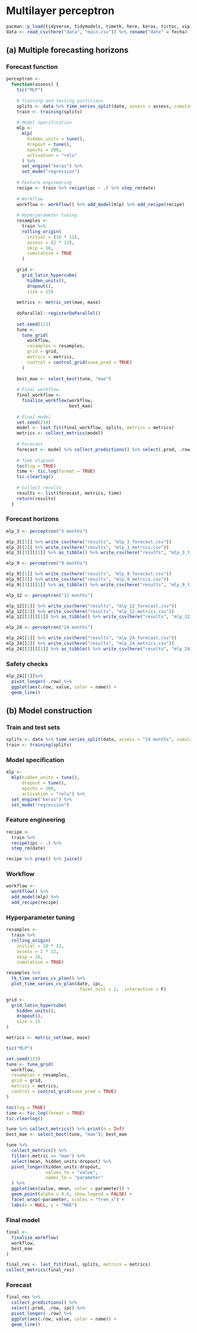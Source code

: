 # **Multilayer perceptron**

```r
pacman::p_load(tidyverse, tidymodels, timetk, here, keras, tictoc, vip)
data <- read_csv(here("data", "main.csv")) %>% rename("date" = fecha)
```

## (a) Multiple forecasting horizons

### Forecast function

```r
perceptron <-
  function(assess) {
    tic("MLP")
    
    # Training and testing partitions
    splits <- data %>% time_series_split(date, assess = assess, cumulative = TRUE)
    train <- training(splits)
    
    # Model specification
    mlp <-
      mlp(
        hidden_units = tune(),
        dropout = tune(),
        epochs = 200,
        activation = "relu"
      ) %>%
      set_engine("keras") %>%
      set_mode("regression")
    
    # Feature engineering
    recipe <- train %>% recipe(ipc ~ .) %>% step_rm(date)
    
    # Workflow
    workflow <- workflow() %>% add_model(mlp) %>% add_recipe(recipe)
    
    # Hyperparameter tuning
    resamples <-
      train %>%
      rolling_origin(
        initial = (10 * 12),
        assess = (2 * 12),
        skip = 16,
        cumulative = TRUE
      )
    
    grid <- 
      grid_latin_hypercube(
        hidden_units(),
        dropout(),
        size = 15)
    
    metrics <- metric_set(mae, mase)
    
    doParallel::registerDoParallel()
    
    set.seed(123)
    tune <- 
      tune_grid(
        workflow,
        resamples = resamples,
        grid = grid,
        metrics = metrics,
        control = control_grid(save_pred = TRUE)
      )
    
    best_mae <- select_best(tune, "mae")
    
    # Final workflow
    final_workflow <-
      finalize_workflow(workflow,
                        best_mae)
    
    # Final model
    set.seed(234)
    model <- last_fit(final_workflow, splits, metrics = metrics)
    metrics <- collect_metrics(model)
    
    # Forecast
    forecast <- model %>% collect_predictions() %>% select(.pred, .row, ipc)
    
    # Time elapsed
    toc(log = TRUE)
    time <- tic.log(format = TRUE)
    tic.clearlog()
    
    # Collect results
    results <- list(forecast, metrics, time)
    return(results)
  }
```

### Forecast horizons

```r
mlp_3 <- perceptron("3 months")

mlp_3[[1]] %>% write_csv(here("results", "mlp_3_forecast.csv"))
mlp_3[[2]] %>% write_csv(here("results", "mlp_3_metrics.csv"))
mlp_3[[3]][[1]] %>% as_tibble() %>% write_csv(here("results", "mlp_3_time.csv"))
```

```r
mlp_9 <- perceptron("9 months")

mlp_9[[1]] %>% write_csv(here("results", "mlp_9_forecast.csv"))
mlp_9[[2]] %>% write_csv(here("results", "mlp_9_metrics.csv"))
mlp_9[[3]][[1]] %>% as_tibble() %>% write_csv(here("results", "mlp_9_time.csv"))
```

```r
mlp_12 <- perceptron("12 months")

mlp_12[[1]] %>% write_csv(here("results", "mlp_12_forecast.csv"))
mlp_12[[2]] %>% write_csv(here("results", "mlp_12_metrics.csv"))
mlp_12[[3]][[1]] %>% as_tibble() %>% write_csv(here("results", "mlp_12_time.csv"))
```

```r
mlp_24 <- perceptron("24 months")

mlp_24[[1]] %>% write_csv(here("results", "mlp_24_forecast.csv"))
mlp_24[[2]] %>% write_csv(here("results", "mlp_24_metrics.csv"))
mlp_24[[3]][[1]] %>% as_tibble() %>% write_csv(here("results", "mlp_24_time.csv"))
```

### Safety checks

```r
mlp_24[[1]]%>% 
  pivot_longer(-.row) %>% 
  ggplot(aes(.row, value, color = name)) +
  geom_line()
```

## (b) Model construction

### Train and test sets

```r
splits <- data %>% time_series_split(date, assess = "24 months", cumulative = TRUE)
train <- training(splits)
```

### Model specification

```r
mlp <-
  mlp(hidden_units = tune(),
      dropout = tune(),
      epochs = 200,
      activation = "relu") %>%
  set_engine("keras") %>% 
  set_mode("regression")
```

### Feature engineering

```r
recipe <- 
  train %>% 
  recipe(ipc ~ .) %>% 
  step_rm(date)
```

```r
recipe %>% prep() %>% juice()
```

### Workflow

```r
workflow <- 
  workflow() %>% 
  add_model(mlp) %>% 
  add_recipe(recipe)
```

### Hyperparameter tuning

```r
resamples <- 
  train %>% 
  rolling_origin(
    initial = 10 * 12,
    assess = 2 * 12,
    skip = 16,
    cumulative = TRUE)
```

```r
resamples %>%
  tk_time_series_cv_plan() %>%
  plot_time_series_cv_plan(date, ipc, 
                           .facet_ncol = 2, .interactive = F)
```

```r
grid <- 
  grid_latin_hypercube(
    hidden_units(),
    dropout(),
    size = 15
)

metrics <- metric_set(mae, mase)
```

```r
tic("MLP")

set.seed(123)
tune <- tune_grid(
  workflow,
  resamples = resamples,
  grid = grid,
  metrics = metrics,
  control = control_grid(save_pred = TRUE)
)

toc(log = TRUE)
time <- tic.log(format = TRUE)
tic.clearlog()
```

```r
tune %>% collect_metrics() %>% print(n = Inf)
best_mae <- select_best(tune, "mae"); best_mae
```

```r
tune %>%
  collect_metrics() %>%
  filter(.metric == "mae") %>%
  select(mean, hidden_units:dropout) %>%
  pivot_longer(hidden_units:dropout,
               values_to = "value",
               names_to = "parameter"
  ) %>%
  ggplot(aes(value, mean, color = parameter)) +
  geom_point(alpha = 0.8, show.legend = FALSE) +
  facet_wrap(~parameter, scales = "free_x") +
  labs(x = NULL, y = "MAE")
```

### Final model

```r
final <- 
  finalize_workflow(
  workflow,
  best_mae
)
```

```r
final_res <- last_fit(final, splits, metrics = metrics)
collect_metrics(final_res)
```

### Forecast

```r
final_res %>%
  collect_predictions() %>% 
  select(.pred, .row, ipc) %>% 
  pivot_longer(-.row) %>% 
  ggplot(aes(.row, value, color = name)) +
  geom_line()
```
